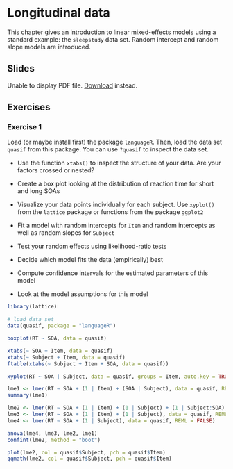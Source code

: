 # Longitudinal data

This chapter gives an introduction to linear mixed-effects models using a
standard example: the `sleepstudy` data set. Random intercept and random slope
models are introduced.

## Slides

```{=html}
<object data="slides/04_longitudinal/04_longitudinal.pdf" type="application/pdf" width="100%" height="500px">
  <p>
    Unable to display PDF file. <a href="slides/04_longitudinal/04_longitudinal.pdf">Download</a> instead.
  </p>
</object>
```

## Exercises

### Exercise 1 {-}

Load (or maybe install first) the package `languageR`. Then, load the data set
`quasif` from this package. You can use `?quasif` to inspect the data set.


* Use the function `xtabs()` to inspect the structure of your data. Are your
  factors crossed or nested?

* Create a box plot looking at the distribution of reaction time for short and
  long SOAs

* Visualize your data points individually for each subject. Use `xyplot()` from
  the `lattice` package or functions from the package `ggplot2`

* Fit a model with random intercepts for `Item` and random intercepts as well as
  random slopes for `Subject`

* Test your random effects using likelihood-ratio tests

* Decide which model fits the data (empirically) best

* Compute confidence intervals for the estimated parameters of this model

* Look at the model assumptions for this model

```r

library(lattice)

# load data set
data(quasif, package = "languageR")

boxplot(RT ~ SOA, data = quasif)

xtabs(~ SOA + Item, data = quasif)
xtabs(~ Subject + Item, data = quasif)
ftable(xtabs(~ Subject + Item + SOA, data = quasif))

xyplot(RT ~ SOA | Subject, data = quasif, groups = Item, auto.key = TRUE)

lme1 <- lmer(RT ~ SOA + (1 | Item) + (SOA | Subject), data = quasif, REML = FALSE)
summary(lme1)

lme2 <- lmer(RT ~ SOA + (1 | Item) + (1 | Subject) + (1 | Subject:SOA), data = quasif, REML = FALSE)
lme3 <- lmer(RT ~ SOA + (1 | Item) + (1 | Subject), data = quasif, REML = FALSE)
lme4 <- lmer(RT ~ SOA + (1 | Subject), data = quasif, REML = FALSE)

anova(lme4, lme3, lme2, lme1)
confint(lme2, method = "boot")

plot(lme2, col = quasif$Subject, pch = quasif$Item)
qqmath(lme2, col = quasif$Subject, pch = quasif$Item)
```

